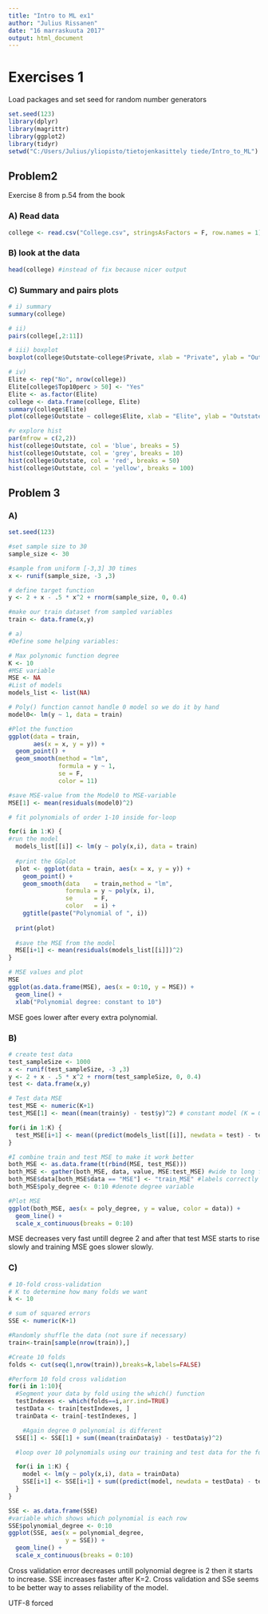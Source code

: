 ```yaml
---
title: "Intro to ML ex1"
author: "Julius Rissanen"
date: "16 marraskuuta 2017"
output: html_document
---
```


# Exercises 1
Load packages and set seed for random number generators

```r
set.seed(123)
library(dplyr)
library(magrittr)
library(ggplot2)
library(tidyr)
setwd("C:/Users/Julius/yliopisto/tietojenkasittely tiede/Intro_to_ML")
```


## Problem2

Exercise 8 from p.54 from the book

### A) Read data

```r
college <- read.csv("College.csv", stringsAsFactors = F, row.names = 1)
```

### B) look at the data

```r
head(college) #instead of fix because nicer output
```

### C) Summary and pairs plots
```r
# i) summary
summary(college)

# ii)
pairs(college[,2:11])

# iii) boxplot
boxplot(college$Outstate~college$Private, xlab = "Private", ylab = "Outstate")

# iv)
Elite <- rep("No", nrow(college))
Elite[college$Top10perc > 50] <- "Yes"
Elite <- as.factor(Elite)
college <- data.frame(college, Elite)
summary(college$Elite)
plot(college$Outstate ~ college$Elite, xlab = "Elite", ylab = "Outstate" )

#v explore hist
par(mfrow = c(2,2))
hist(college$Outstate, col = 'blue', breaks = 5)
hist(college$Outstate, col = 'grey', breaks = 10)
hist(college$Outstate, col = 'red', breaks = 50)
hist(college$Outstate, col = 'yellow', breaks = 100)
```

## Problem 3

### A)
```r
set.seed(123)

#set sample size to 30
sample_size <- 30

#sample from uniform [-3,3] 30 times
x <- runif(sample_size, -3 ,3)

# define target function
y <- 2 + x - .5 * x^2 + rnorm(sample_size, 0, 0.4)

#make our train dataset from sampled variables
train <- data.frame(x,y)

# a)
#Define some helping variables:

# Max polynomic function degree
K <- 10
#MSE variable
MSE <- NA
#List of models
models_list <- list(NA)

# Poly() function cannot handle 0 model so we do it by hand
model0<- lm(y ~ 1, data = train)

#Plot the function
ggplot(data = train, 
       aes(x = x, y = y)) +
  geom_point() +
  geom_smooth(method = "lm",
              formula = y ~ 1,
              se = F,
              color = 11)

#save MSE-value from the Model0 to MSE-variable
MSE[1] <- mean(residuals(model0)^2)

# fit polynomials of order 1-10 inside for-loop

for(i in 1:K) {
#run the model
  models_list[[i]] <- lm(y ~ poly(x,i), data = train)
  
  #print the GGplot
  plot <- ggplot(data = train, aes(x = x, y = y)) +
    geom_point() +
    geom_smooth(data    = train,method = "lm",
                formula = y ~ poly(x, i),
                se      = F,
                color   = i) +
    ggtitle(paste("Polynomial of ", i))
  
  print(plot)
  
  #save the MSE from the model
  MSE[i+1] <- mean(residuals(models_list[[i]])^2)
}

# MSE values and plot
MSE
ggplot(as.data.frame(MSE), aes(x = 0:10, y = MSE)) +
  geom_line() +
  xlab("Polynomial degree: constant to 10")
```


MSE goes lower after every extra polynomial.

### B)

```r
# create test data
test_sampleSize <- 1000
x <- runif(test_sampleSize, -3 ,3)
y <- 2 + x - .5 * x^2 + rnorm(test_sampleSize, 0, 0.4)
test <- data.frame(x,y)

# Test data MSE
test_MSE <- numeric(K+1)
test_MSE[1] <- mean((mean(train$y) - test$y)^2) # constant model (K = 0)

for(i in 1:K) {
  test_MSE[i+1] <- mean((predict(models_list[[i]], newdata = test) - test$y)^2)
}

#I combine train and test MSE to make it work better
both_MSE <- as.data.frame(t(rbind(MSE, test_MSE)))
both_MSE <- gather(both_MSE, data, value, MSE:test_MSE) #wide to long format
both_MSE$data[both_MSE$data == "MSE"] <- "train_MSE" #labels correctly
both_MSE$poly_degree <- 0:10 #denote degree variable

#Plot MSE
ggplot(both_MSE, aes(x = poly_degree, y = value, color = data)) +
  geom_line() +
  scale_x_continuous(breaks = 0:10)
```

MSE decreases very fast untill degree 2 and after that test MSE starts to rise slowly and training MSE goes
slower slowly.

### C)

```r
# 10-fold cross-validation
# K to determine how many folds we want
k <- 10

# sum of squared errors
SSE <- numeric(K+1)

#Randomly shuffle the data (not sure if necessary)
train<-train[sample(nrow(train)),]

#Create 10 folds
folds <- cut(seq(1,nrow(train)),breaks=k,labels=FALSE)

#Perform 10 fold cross validation
for(i in 1:10){
  #Segment your data by fold using the which() function
  testIndexes <- which(folds==i,arr.ind=TRUE)
  testData <- train[testIndexes, ]
  trainData <- train[-testIndexes, ]

    #Again degree 0 polynomial is different
  SSE[1] <- SSE[1] + sum((mean(trainData$y) - testData$y)^2)

  #loop over 10 polynomials using our training and test data for the folds

  for(i in 1:K) {
    model <- lm(y ~ poly(x,i), data = trainData)
    SSE[i+1] <- SSE[i+1] + sum((predict(model, newdata = testData) - testData$y)^2)
  }
}

SSE <- as.data.frame(SSE)
#variable which shows which polynomial is each row
SSE$polynomial_degree <- 0:10
ggplot(SSE, aes(x = polynomial_degree, 
                y = SSE)) +
  geom_line() +
  scale_x_continuous(breaks = 0:10)

```

Cross validation error decreases untill polynomial degree is 2 then it starts to increase. SSE increases faster
after K=2. Cross validation and SSe seems to be better way to asses reliability of the model.

UTF-8 forced
